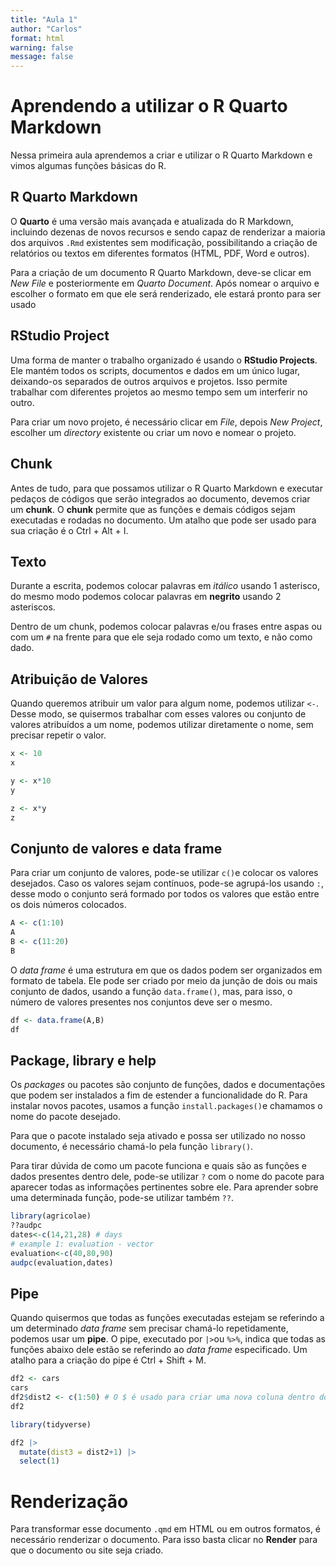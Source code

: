```yaml
---
title: "Aula 1"
author: "Carlos"
format: html
warning: false
message: false
---
```


# Aprendendo a utilizar o R Quarto Markdown

Nessa primeira aula aprendemos a criar e utilizar o R Quarto Markdown e vimos algumas funções básicas do R.

## R Quarto Markdown

O **Quarto** é uma versão mais avançada e atualizada do R Markdown, incluindo dezenas de novos recursos e sendo capaz de renderizar a maioria dos arquivos `.Rmd` existentes sem modificação, possibilitando a criação de relatórios ou textos em diferentes formatos (HTML, PDF, Word e outros).

Para a criação de um documento R Quarto Markdown, deve-se clicar em *New File* e posteriormente em *Quarto Document*. Após nomear o arquivo e escolher o formato em que ele será renderizado, ele estará pronto para ser usado

## RStudio Project

Uma forma de manter o trabalho organizado é usando o **RStudio Projects**. Ele mantém todos os scripts, documentos e dados em um único lugar, deixando-os separados de outros arquivos e projetos. Isso permite trabalhar com diferentes projetos ao mesmo tempo sem um interferir no outro.

Para criar um novo projeto, é necessário clicar em *File*, depois *New Project*, escolher um *directory* existente ou criar um novo e nomear o projeto.

## Chunk

Antes de tudo, para que possamos utilizar o R Quarto Markdown e executar pedaços de códigos que serão integrados ao documento, devemos criar um **chunk**. O **chunk** permite que as funções e demais códigos sejam executadas e rodadas no documento. Um atalho que pode ser usado para sua criação é o Ctrl + Alt + I.

## Texto

Durante a escrita, podemos colocar palavras em *itálico* usando 1 asterisco, do mesmo modo podemos colocar palavras em **negrito** usando 2 asteriscos.

Dentro de um chunk, podemos colocar palavras e/ou frases entre aspas ou com um `#` na frente para que ele seja rodado como um texto, e não como dado.

## Atribuição de Valores

Quando queremos atribuir um valor para algum nome, podemos utilizar `<-`. Desse modo, se quisermos trabalhar com esses valores ou conjunto de valores atribuídos a um nome, podemos utilizar diretamente o nome, sem precisar repetir o valor.

```r
x <- 10
x

y <- x*10
y

z <- x*y
z
```

## Conjunto de valores e data frame

Para criar um conjunto de valores, pode-se utilizar `c()`e colocar os valores desejados. Caso os valores sejam contínuos, pode-se agrupá-los usando `:`, desse modo o conjunto será formado por todos os valores que estão entre os dois números colocados.

```r
A <- c(1:10)
A
B <- c(11:20)
B
```

O *data frame* é uma estrutura em que os dados podem ser organizados em formato de tabela. Ele pode ser criado por meio da junção de dois ou mais conjunto de dados, usando a função `data.frame()`, mas, para isso, o número de valores presentes nos conjuntos deve ser o mesmo.

```r
df <- data.frame(A,B)
df
```

## Package, library e help

Os *packages* ou pacotes são conjunto de funções, dados e documentações que podem ser instalados a fim de estender a funcionalidade do R. Para instalar novos pacotes, usamos a função `install.packages()`e chamamos o nome do pacote desejado.

Para que o pacote instalado seja ativado e possa ser utilizado no nosso documento, é necessário chamá-lo pela função `library()`.

Para tirar dúvida de como um pacote funciona e quais são as funções e dados presentes dentro dele, pode-se utilizar `?` com o nome do pacote para aparecer todas as informações pertinentes sobre ele. Para aprender sobre uma determinada função, pode-se utilizar também `??`.

```r
library(agricolae)
??audpc
dates<-c(14,21,28) # days
# example 1: evaluation - vector
evaluation<-c(40,80,90)
audpc(evaluation,dates)

```

## Pipe

Quando quisermos que todas as funções executadas estejam se referindo a um determinado *data frame* sem precisar chamá-lo repetidamente, podemos usar um **pipe**. O pipe, executado por `|>`ou `%>%`, indica que todas as funções abaixo dele estão se referindo ao *data frame* especificado. Um atalho para a criação do pipe é Ctrl + Shift + M.

```r
df2 <- cars
cars
df2$dist2 <- c(1:50) # O $ é usado para criar uma nova coluna dentro do df2
df2

library(tidyverse)

df2 |>
  mutate(dist3 = dist2+1) |> 
  select(1)
```

# Renderização

Para transformar esse documento `.qmd` em HTML ou em outros formatos, é necessário renderizar o documento. Para isso basta clicar no **Render** para que o documento ou site seja criado.
